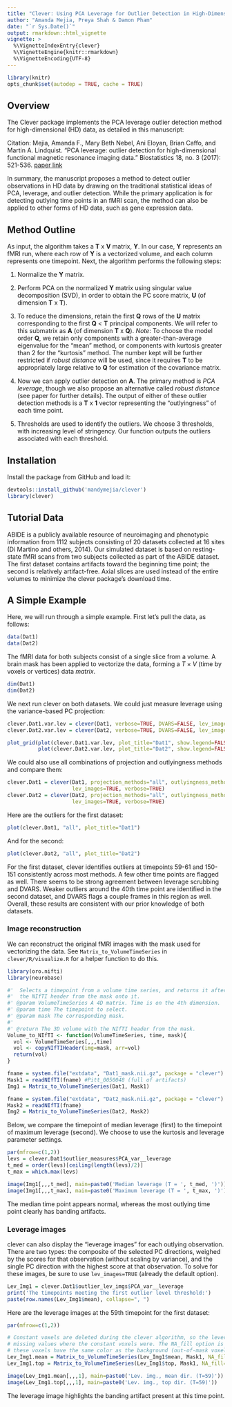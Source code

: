 ```yaml
---
title: "Clever: Using PCA Leverage for Outlier Detection in High-Dimensional Data"
author: "Amanda Mejia, Preya Shah & Damon Pham"
date: "`r Sys.Date()`"
output: rmarkdown::html_vignette
vignette: >
  %\VignetteIndexEntry{clever}
  %\VignetteEngine{knitr::rmarkdown}
  %\VignetteEncoding{UTF-8}
---
```


```r
library(knitr)
opts_chunk$set(autodep = TRUE, cache = TRUE)
```

## Overview

The Clever package implements the PCA leverage outlier detection method for high-dimensional (HD) data, as detailed in this manuscript:

Citation: Mejia, Amanda F., Mary Beth Nebel, Ani Eloyan, Brian Caffo, and Martin A. Lindquist. "PCA leverage: outlier detection for high-dimensional functional magnetic resonance imaging data." Biostatistics 18, no. 3 (2017): 521-536. [paper link](https://academic.oup.com/biostatistics/article/18/3/521/3056185)

In summary, the manuscript proposes a method to detect outlier observations in HD data by drawing on the traditional statistical ideas of PCA, leverage, and outlier detection. While the primary application is for detecting outlying time points in an fMRI scan, the method can also be applied to other forms of HD data, such as gene expression data.

## Method Outline

As input, the algorithm takes a __T__ x __V__ matrix, __Y__. In our case, __Y__ represents an fMRI run, where each row of __Y__ is a vectorized volume, and each column represents one timepoint. Next, the algorithm performs the following steps: 

1. Normalize the __Y__ matrix.

2. Perform PCA on the normalized __Y__ matrix using singular value decomposition (SVD), in order to obtain the PC score matrix, __U__ (of dimension __T__ x __T__).

3. To reduce the dimensions, retain the first __Q__ rows of the __U__ matrix corresponding to the first __Q__ < __T__ principal components.  We will refer to this submatrix as __A__ (of dimension __T__ x __Q__). _Note_: To choose the model order __Q__, we retain only components with a greater-than-average eigenvalue for the "mean" method, or components with kurtosis greater than 2 for the "kurtosis" method. The number kept will be further restricted if _robust distance_ will be used, since it requires __T__ to be appropriately large relative to __Q__ for estimation of the covariance matrix.

4. Now we can apply outlier detection on __A__. The primary method is _PCA leverage_, though we also propose an alternative called _robust distance_ (see paper for further details). The output of either of these outlier detection methods is a __T__ x __1__ vector representing the "outlyingness" of each time point.  

5. Thresholds are used to identify the outliers. We choose 3 thresholds, with increasing level of stringency. Our function outputs the outliers associated with each threshold.  

## Installation

Install the package from GitHub and load it:

```r
devtools::install_github('mandymejia/clever')
library(clever)
```

## Tutorial Data

ABIDE is a publicly available resource of neuroimaging and phenotypic information from 1112 subjects consisting of 20 datasets collected at 16 sites (Di Martino and others, 2014). Our simulated dataset is based on resting-state fMRI scans from two subjects collected as part of the ABIDE dataset. The first dataset contains artifacts toward the beginning time point; the second is relatively artifact-free. Axial slices are used instead of the entire volumes to minimize the clever package's download time. 
 
## A Simple Example

Here, we will run through a simple example. First let's pull the data, as follows:

```r
data(Dat1)
data(Dat2)
```

The fMRI data for both subjects consist of a single slice from a volume. A brain mask has been applied to vectorize the data, forming a $T\times V$ (time by voxels or vertices) data *matrix*.

```r
dim(Dat1)
dim(Dat2)
```

We next run clever on both datasets. We could just measure leverage using the variance-based PC projection:

```r
clever.Dat1.var.lev = clever(Dat1, verbose=TRUE, DVARS=FALSE, lev_images=FALSE)
clever.Dat2.var.lev = clever(Dat2, verbose=TRUE, DVARS=FALSE, lev_images=FALSE)
```

```r
plot_grid(plot(clever.Dat1.var.lev, plot_title="Dat1", show.legend=FALSE), 
          plot(clever.Dat2.var.lev, plot_title="Dat2", show.legend=FALSE), nrow=1)
```


We could also use all combinations of projection and outlyingness methods and compare them:

```r
clever.Dat1 = clever(Dat1, projection_methods="all", outlyingness_methods="all", 
                     lev_images=TRUE, verbose=TRUE)
clever.Dat2 = clever(Dat2, projection_methods="all", outlyingness_methods="all", 
                     lev_images=TRUE, verbose=TRUE)
```

Here are the outliers for the first dataset:

```r
plot(clever.Dat1, "all", plot_title="Dat1")
```

And for the second:

```r
plot(clever.Dat2, "all", plot_title="Dat2")
```

For the first dataset, clever identifies outliers at timepoints 59-61 and 150-151 consistently across most methods. A few other time points are flagged as well. There seems to be strong agreement between leverage scrubbing and DVARS. Weaker outliers around the 40th time point are identified in the second dataset, and DVARS flags a couple frames in this region as well. Overall, these results are consistent with our prior knowledge of both datasets. 

### Image reconstruction

We can reconstruct the original fMRI images with the mask used for vectorizing the data. See `Matrix_to_VolumeTimeSeries` in `clever/R/visualize.R` for a helper function to do this.

```r
library(oro.nifti)
library(neurobase)

#'  Selects a timepoint from a volume time series, and returns it after adding
#'  the NIfTI header from the mask onto it.
#' @param VolumeTimeSeries A 4D matrix. Time is on the 4th dimension.
#' @param time The timepoint to select.
#' @param mask The corresponding mask.
#'
#' @return The 3D volume with the NIfTI header from the mask.
Volume_to_NIfTI <- function(VolumeTimeSeries, time, mask){
  vol <- VolumeTimeSeries[,,,time]
  vol <- copyNIfTIHeader(img=mask, arr=vol)
  return(vol)
}
```

```r
fname = system.file("extdata", "Dat1_mask.nii.gz", package = "clever")
Mask1 = readNIfTI(fname) #Pitt_0050048 (full of artifacts)
Img1 = Matrix_to_VolumeTimeSeries(Dat1, Mask1)

fname = system.file("extdata", "Dat2_mask.nii.gz", package = "clever")
Mask2 = readNIfTI(fname)
Img2 = Matrix_to_VolumeTimeSeries(Dat2, Mask2)
```

Below, we compare the timepoint of median leverage (first) to the timepoint of maximum leverage (second). We choose to use the kurtosis and leverage parameter settings.

```r
par(mfrow=c(1,2))
levs = clever.Dat1$outlier_measures$PCA_var__leverage
t_med = order(levs)[ceiling(length(levs)/2)]
t_max = which.max(levs)

image(Img1[,,,t_med], main=paste0('Median leverage (T = ', t_med, ')'))
image(Img1[,,,t_max], main=paste0('Maximum leverage (T = ', t_max, ')'))
```

The median time point appears normal, whereas the most outlying time point clearly has banding artifacts.

### Leverage images

clever can also display the "leverage images" for each outlying observation. There are two types: the composite of the selected PC directions, weighed by the scores for that observation (without scaling by variance), and the single PC direction with the highest score at that observation. To solve for these images, be sure to use `lev_images=TRUE` (already the default option).

```r
Lev_Img1 = clever.Dat1$outlier_lev_imgs$PCA_var__leverage
print('The timepoints meeting the first outlier level threshold:')
paste(row.names(Lev_Img1$mean), collapse=", ")
```

Here are the leverage images at the 59th timepoint for the first dataset:

```r
par(mfrow=c(1,2))

# Constant voxels are deleted during the clever algorithm, so the leverage images will have
# missing values where the constant voxels were. The NA_fill option is used here to make
# these voxels have the same color as the background (out-of-mask voxels).
Lev_Img1.mean = Matrix_to_VolumeTimeSeries(Lev_Img1$mean, Mask1, NA_fill=0)
Lev_Img1.top = Matrix_to_VolumeTimeSeries(Lev_Img1$top, Mask1, NA_fill=0)

image(Lev_Img1.mean[,,,1], main=paste0('Lev. img., mean dir. (T=59)'))
image(Lev_Img1.top[,,,1], main=paste0('Lev. img., top dir. (T=59)'))
```

The leverage image highlights the banding artifact present at this time point.